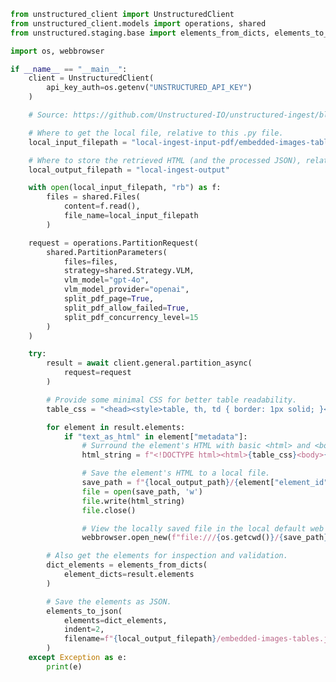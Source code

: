 ```python Python SDK
from unstructured_client import UnstructuredClient
from unstructured_client.models import operations, shared
from unstructured.staging.base import elements_from_dicts, elements_to_json

import os, webbrowser

if __name__ == "__main__":
    client = UnstructuredClient(
        api_key_auth=os.getenv("UNSTRUCTURED_API_KEY")
    )

    # Source: https://github.com/Unstructured-IO/unstructured-ingest/blob/main/example-docs/pdf/embedded-images-tables.pdf

    # Where to get the local file, relative to this .py file.
    local_input_filepath = "local-ingest-input-pdf/embedded-images-tables.pdf"

    # Where to store the retrieved HTML (and the processed JSON), relative to this .py file.
    local_output_filepath = "local-ingest-output"

    with open(local_input_filepath, "rb") as f:
        files = shared.Files(
            content=f.read(),
            file_name=local_input_filepath
        )

    request = operations.PartitionRequest(
        shared.PartitionParameters(
            files=files,
            strategy=shared.Strategy.VLM,
            vlm_model="gpt-4o",
            vlm_model_provider="openai",
            split_pdf_page=True,
            split_pdf_allow_failed=True,
            split_pdf_concurrency_level=15
        )
    )

    try:
        result = await client.general.partition_async(
            request=request
        )

        # Provide some minimal CSS for better table readability.
        table_css = "<head><style>table, th, td { border: 1px solid; }</style></head>"

        for element in result.elements:
            if "text_as_html" in element["metadata"]:
                # Surround the element's HTML with basic <html> and <body> tags, and add the minimal CSS.
                html_string = f"<!DOCTYPE html><html>{table_css}<body>{element["metadata"]["text_as_html"]}</body></html>"

                # Save the element's HTML to a local file.
                save_path = f"{local_output_path}/{element["element_id"]}.html"
                file = open(save_path, 'w')
                file.write(html_string)
                file.close()

                # View the locally saved file in the local default web browser.
                webbrowser.open_new(f"file:///{os.getcwd()}/{save_path}")

        # Also get the elements for inspection and validation.
        dict_elements = elements_from_dicts(
            element_dicts=result.elements
        )

        # Save the elements as JSON.
        elements_to_json(
            elements=dict_elements,
            indent=2,
            filename=f"{local_output_filepath}/embedded-images-tables.json"
        )
    except Exception as e:
        print(e)
```